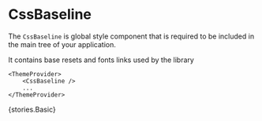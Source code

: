 
<Meta title="Core/CssBaseline" component={CssBaseline} />

# CssBaseline

The `CssBaseline` is global style component that is required to be included in the main tree of your application.

It contains base resets and fonts links used by the library

```tsx
<ThemeProvider>
    <CssBaseline />
    ...
</ThemeProvider>
```

<Preview withToolbar>
    <Story name="Basic">{stories.Basic}</Story>
</Preview>
